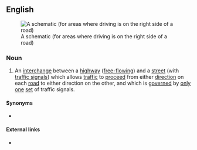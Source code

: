 ==English==
[[File:Spui-schematic.svg|thumb|A schematic (for areas where driving is on the right side of a road)]]

===Noun===
{{en-noun}}

# An [[interchange]] between a [[highway]] ([[free-flowing]]) and a [[street]] (with [[traffic signal]]s) which allows [[traffic]] to [[proceed]] from either [[direction]] on each [[road]] to either direction on the other, and which is [[govern]]ed by [[only]] [[one]] [[set]] of traffic signals.

====Synonyms====
* {{l|en|SPUI}} {{qualifier|abbreviation}}

====External links====
* {{pedia}}